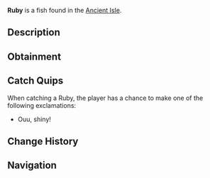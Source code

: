{{FishInfobox
|image          = Ruby.png
|rarity         = Gemstone
|sea            = First Sea
|location       = [[Ancient Isle]]
|sublocation    = 
|sources        = Meteor
|radar_location = 
|xp             = 70
|weather        = 
|time           = 
|season         = 
|bait           = 
|base_weight    = 2
|base_value     = 200
|weight_range   = 1.3
|base_chance    = 0
|base_resil     = 100
}}
'''Ruby''' is a {{Rarity|Gemstone}} fish found in the [[Ancient Isle]].

== Description ==
{{Description|A gemstone with a very intense red hue.|Bestiary Entry}}

== Obtainment ==
{{Description|From meteors.|Bestiary Hint}}

== Catch Quips ==
When catching a Ruby, the player has a chance to make one of the following exclamations:
* Ouu, shiny!

== Change History ==
{{Change History|{{subst:Current Version}}}}

== Navigation ==
{{Fish Navbox|Ancient Isle}}